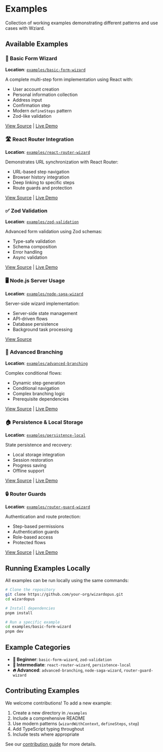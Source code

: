 # Examples

Collection of working examples demonstrating different patterns and use cases with Wziard.

## Available Examples

### 🚀 Basic Form Wizard
**Location**: [`examples/basic-form-wizard`](https://github.com/your-org/wizardopus/tree/main/examples/basic-form-wizard)

A complete multi-step form implementation using React with:
- User account creation
- Personal information collection
- Address input
- Confirmation step
- Modern `defineSteps` pattern
- Zod-like validation

[View Source](https://github.com/your-org/wizardopus/tree/main/examples/basic-form-wizard) | [Live Demo](#)

### 🛣️ React Router Integration
**Location**: [`examples/react-router-wizard`](https://github.com/your-org/wizardopus/tree/main/examples/react-router-wizard)

Demonstrates URL synchronization with React Router:
- URL-based step navigation
- Browser history integration
- Deep linking to specific steps
- Route guards and protection

[View Source](https://github.com/your-org/wizardopus/tree/main/examples/react-router-wizard) | [Live Demo](#)

### ✅ Zod Validation
**Location**: [`examples/zod-validation`](https://github.com/your-org/wizardopus/tree/main/examples/zod-validation)

Advanced form validation using Zod schemas:
- Type-safe validation
- Schema composition
- Error handling
- Async validation

[View Source](https://github.com/your-org/wizardopus/tree/main/examples/zod-validation) | [Live Demo](#)

### 🖥️ Node.js Server Usage
**Location**: [`examples/node-saga-wizard`](https://github.com/your-org/wizardopus/tree/main/examples/node-saga-wizard)

Server-side wizard implementation:
- Server-side state management
- API-driven flows
- Database persistence
- Background task processing

[View Source](https://github.com/your-org/wizardopus/tree/main/examples/node-saga-wizard)

### 🌳 Advanced Branching
**Location**: [`examples/advanced-branching`](https://github.com/your-org/wizardopus/tree/main/examples/advanced-branching)

Complex conditional flows:
- Dynamic step generation
- Conditional navigation
- Complex branching logic
- Prerequisite dependencies

[View Source](https://github.com/your-org/wizardopus/tree/main/examples/advanced-branching) | [Live Demo](#)

### 🏠 Persistence & Local Storage
**Location**: [`examples/persistence-local`](https://github.com/your-org/wizardopus/tree/main/examples/persistence-local)

State persistence and recovery:
- Local storage integration
- Session restoration
- Progress saving
- Offline support

[View Source](https://github.com/your-org/wizardopus/tree/main/examples/persistence-local) | [Live Demo](#)

### 🔒 Router Guards
**Location**: [`examples/router-guard-wizard`](https://github.com/your-org/wizardopus/tree/main/examples/router-guard-wizard)

Authentication and route protection:
- Step-based permissions
- Authentication guards
- Role-based access
- Protected flows

[View Source](https://github.com/your-org/wizardopus/tree/main/examples/router-guard-wizard) | [Live Demo](#)

## Running Examples Locally

All examples can be run locally using the same commands:

```bash
# Clone the repository
git clone https://github.com/your-org/wizardopus.git
cd wizardopus

# Install dependencies
pnpm install

# Run a specific example
cd examples/basic-form-wizard
pnpm dev
```

## Example Categories

- **🎯 Beginner**: `basic-form-wizard`, `zod-validation`
- **🚀 Intermediate**: `react-router-wizard`, `persistence-local`
- **🔥 Advanced**: `advanced-branching`, `node-saga-wizard`, `router-guard-wizard`

## Contributing Examples

We welcome contributions! To add a new example:

1. Create a new directory in `/examples`
2. Include a comprehensive README
3. Use modern patterns (`wizardWithContext`, `defineSteps`, `step`)
4. Add TypeScript typing throughout
5. Include tests where appropriate

See our [contribution guide](https://github.com/your-org/wizardopus/blob/main/CONTRIBUTING.md) for more details.